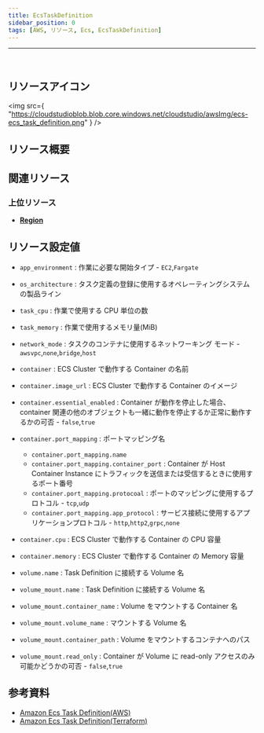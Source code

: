 ```yaml
---
title: EcsTaskDefinition
sidebar_position: 0
tags: [AWS, リソース, Ecs, EcsTaskDefinition]
---
```


<hr />
<br />

## リソースアイコン

<img
    src={
        "https://cloudstudioblob.blob.core.windows.net/cloudstudio/awsImg/ecs-ecs_task_definition.png"
    }
/>

## リソース概要

## 関連リソース

### 上位リソース

-   [**Region**](https://docs.cstudio.app/ja/docs/resource/aws/Base/Region)

## リソース設定値

-   `app_environment` : 作業に必要な開始タイプ - `EC2`,`Fargate`
-   `os_architecture` : タスク定義の登録に使用するオペレーティングシステムの製品ライン
-   `task_cpu` : 作業で使用する CPU 単位の数
-   `task_memory` : 作業で使用するメモリ量(MiB)
-   `network_mode` : タスクのコンテナに使用するネットワーキング モード - `awsvpc`,`none`,`bridge`,`host`
-   `container` : ECS Cluster で動作する Container の名前
-   `container.image_url` : ECS Cluster で動作する Container のイメージ
-   `container.essential_enabled` : Container が動作を停止した場合、container 関連の他のオブジェクトも一緒に動作を停止するか正常に動作するかの可否 - `false`,`true`
-   `container.port_mapping` : ポートマッピング名
    -   `container.port_mapping.name`
    -   `container.port_mapping.container_port` : Container が Host Container Instance にトラフィックを送信または受信するときに使用するポート番号
    -   `container.port_mapping.protocoal` : ポートのマッピングに使用するプロトコル - `tcp`,`udp`
    -   `container.port_mapping.app_protocol` : サービス接続に使用するアプリケーションプロトコル - `http`,`http2`,`grpc`,`none`
-   `container.cpu` : ECS Cluster で動作する Container の CPU 容量
-   `container.memory` : ECS Cluster で動作する Container の Memory 容量

-   `volume.name` : Task Definition に接続する Volume 名
-   `volume_mount.name` : Task Definition に接続する Volume 名
-   `volume_mount.container_name` : Volume をマウントする Container 名
-   `volume_mount.volume_name` : マウントする Volume 名
-   `volume_mount.container_path` : Volume をマウントするコンテナへのパス
-   `volume_mount.read_only` : Container が Volume に read-only アクセスのみ可能かどうかの可否 - `false`,`true`

## 参考資料

-   [Amazon Ecs Task Definition(AWS)](https://docs.aws.amazon.com/ko_kr/AmazonECS/latest/developerguide/task_definitions.html)
-   [Amazon Ecs Task Definition(Terraform)](https://registry.terraform.io/providers/hashicorp/aws/latest/docs/resources/ecs_task_definition)
